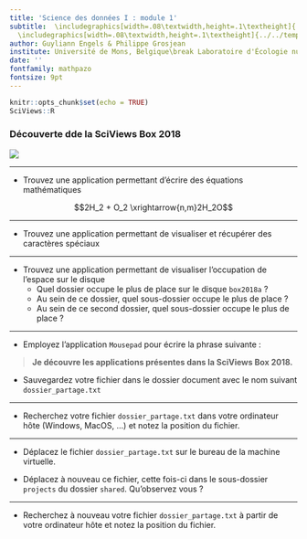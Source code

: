 ```yaml
---
title: 'Science des données I : module 1'
subtitle:  \includegraphics[width=.08\textwidth,height=.1\textheight]{../../template/biodatascience.png}
  \includegraphics[width=.08\textwidth,height=.1\textheight]{../../template/SciViews-logo.pdf} \vfill Découverte de la SciViews Box 2018
author: Guyliann Engels & Philippe Grosjean
institute: Université de Mons, Belgique\break Laboratoire d'Écologie numérique des Milieux aquatiques\break \includegraphics[width=.08\textwidth,height=.1\textheight]{../../template/EcoNum-logo.pdf} \break \url{http://biodatascience-course.sciviews.org} \break \url{sdd@sciviews.org}
date: ''
fontfamily: mathpazo
fontsize: 9pt
---
```


```r
knitr::opts_chunk$set(echo = TRUE)
SciViews::R
```


### Découverte dde la SciViews Box 2018

![](../images/desktop.png)

___

- Trouvez une application permettant d'écrire des équations mathématiques

$$2H_2 + O_2 \xrightarrow{n,m}2H_2O$$

___

- Trouvez une application permettant de visualiser et récupérer des caractères spéciaux

___

- Trouvez une application permettant de visualiser l'occupation de l'espace sur le disque 
    + Quel dossier occupe le plus de place sur le disque `box2018a` ? 
    + Au sein de ce dossier, quel sous-dossier occupe le plus de place ?
    + Au sein de ce second dossier, quel sous-dossier occupe le plus de place ? 
    
___

- Employez l'application `Mousepad` pour écrire la phrase suivante :

> **Je découvre les applications présentes dans la SciViews Box 2018.**

- Sauvegardez votre fichier dans le dossier document avec le nom suivant `dossier_partage.txt`

___

- Recherchez votre fichier `dossier_partage.txt` dans votre ordinateur hôte (Windows, MacOS, ...) et notez la position du fichier.

___

- Déplacez le fichier `dossier_partage.txt` sur le bureau de la machine virtuelle.

- Déplacez à nouveau ce fichier, cette fois-ci dans le sous-dossier `projects` du dossier `shared`. Qu'observez vous ? 

___

- Recherchez à nouveau votre fichier `dossier_partage.txt` à partir de votre ordinateur hôte et notez la position du fichier.

